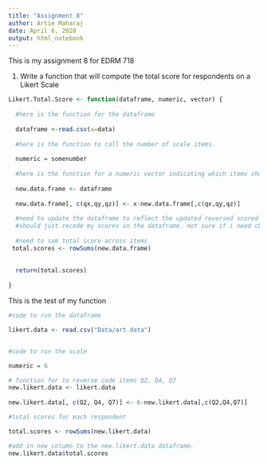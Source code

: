 ---
title: "Assignment 8"
author: Artie Maharaj
date: April 6, 2020
output: html_notebook
---
This is my assignment 8 for EDRM 718

1. Write a function that will compute the total score for respondents on a Likert Scale

```{r}
Likert.Total.Score <- function(dataframe, numeric, vector) {
  
  #here is the function for the dataframe
  
  dataframe <-read.csv(x=data)
  
  #here is the function to call the number of scale items. 
  
  numeric = somenumber
  
  #here is the function for a numeric vector indicating which items should be reversed       scored
  
  new.data.frame <- dataframe
  
  new.data.frame[, c(qx,qy,qz)] <- x-new.data.frame[,c(qx,qy,qz)]
  
  #need to update the dataframe to reflect the updated reversed scored items. so this     
  #should just recode my scores in the dataframe. not sure if i need cbind here. 
  
  #need to sum total score across items
 total.scores <- rowSums(new.data.frame)
  
  
  return(total.scores)
 
}
```

This is the test of my function

```{r}

#code to run the dataframe

likert.data <- read.csv("Data/art.data")


#code to run the scale

numeric = 6

# function for to reverse code items Q2, Q4, Q7
new.likert.data <- likert.data
  
new.likert.data[, c(Q2, Q4, Q7)] <- 6-new.likert.data[,c(Q2,Q4,Q7)]

#total scores for each respondent

total.scores <- rowSums(new.likert.data)

#add in new column to the new.likert.data dataframe.  
new.likert.data$total.scores


```

